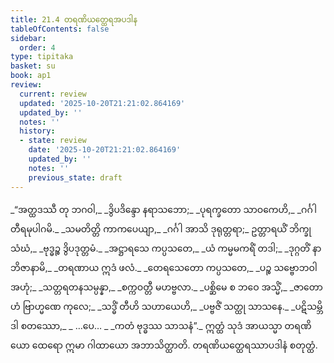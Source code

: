 ```yaml
---
title: 21.4 တရဏိယတ္ထေရအပဒါန
tableOfContents: false
sidebar:
  order: 4
type: tipitaka
basket: su
book: ap1
review:
  current: review
  updated: '2025-10-20T21:21:02.864169'
  updated_by: ''
  notes: ''
  history:
  - state: review
    date: '2025-10-20T21:21:02.864169'
    updated_by: ''
    notes: ''
    previous_state: draft
---
```



<DynamicBreadcrumb />


<ReviewStatus review={frontmatter.review} showDetails={true} />

<HypothesisAnnotation frontmatter={frontmatter} />

<Division number="15" book="ap1" e="ch" v="20" p="228">

<Paragraph number="2770" type="verses" book="ap1">
_“အတ္ထဒဿီ တု ဘဂဝါ,_  
_ဒွိပဒိန္ဒော နရာသဘော;_  
_ပုရက္ခတော သာဝကေဟိ,_  
_ဂင်္ဂါတီရမုပါဂမိ._  

</Paragraph>

</Division>
<Division number="16" book="ap1" e="ch" v="20" p="228">

<Paragraph number="2771" type="verses" book="ap1">
_သမတိတ္တိ ကာကပေယျာ,_  
_ဂင်္ဂါ အာသိ ဒုရုတ္တရာ;_  
ဥတ္တာရယိံ ဘိက္ခုသံဃံ,_  
_ဗုဒ္ဓဉ္စ ဒွိပဒုတ္တမံ._  

</Paragraph>

</Division>
<Division number="17" book="ap1" e="ch" v="20" p="229">

<Paragraph number="2772" type="verses" book="ap1">
_အဋ္ဌာရသေ ကပ္ပသတေ,_  
_ယံ ကမ္မမကရိံ တဒါ;_  
_ဒုဂ္ဂတိံ နာဘိဇာနာမိ,_  
_တရဏာယ ဣဒံ ဖလံ._  

</Paragraph>

</Division>
<Division number="18" book="ap1" e="ch" v="20" p="229">

<Paragraph number="2773" type="verses" book="ap1">
_တေရသေတော ကပ္ပသတေ,_  
_ပဉ္စ သဗ္ဗောဘဝါ အဟုံ;_  
_သတ္တရတနသမ္ပန္နာ,_  
_စက္ကဝတ္တီ မဟဗ္ဗလာ._  

</Paragraph>

</Division>
<Division number="19" book="ap1" e="ch" v="20" p="229">

<Paragraph number="2774" type="verses" book="ap1">
_ပစ္ဆိမေ စ ဘဝေ အသ္မိံ,_  
_ဇာတောဟံ ဗြာဟ္မဏေ ကုလေ;_  
_သဒ္ဓိံ တီဟိ သဟာယေဟိ,_  
_ပဗ္ဗဇိံ သတ္ထု သာသနေ._  

</Paragraph>

</Division>
<Division number="20" book="ap1" e="ch" v="20" p="229">

<Paragraph number="2775" type="verses" book="ap1">
_ပဋိသမ္ဘိဒါ စတဿော,_  
_ …ပေ… _  
_ကတံ ဗုဒ္ဓဿ သာသနံ”._  

</Paragraph>

<Paragraph number="2776" book="ap1">
ဣတ္ထံ သုဒံ အာယသ္မာ တရဏိယော ထေရော ဣမာ ဂါထာယော အဘာသိတ္ထာတိ.

</Paragraph>
</Division>

<Paragraph number="2777" type="center" book="ap1">
တရဏိယတ္ထေရဿာပဒါနံ စတုတ္ထံ.
</Paragraph>